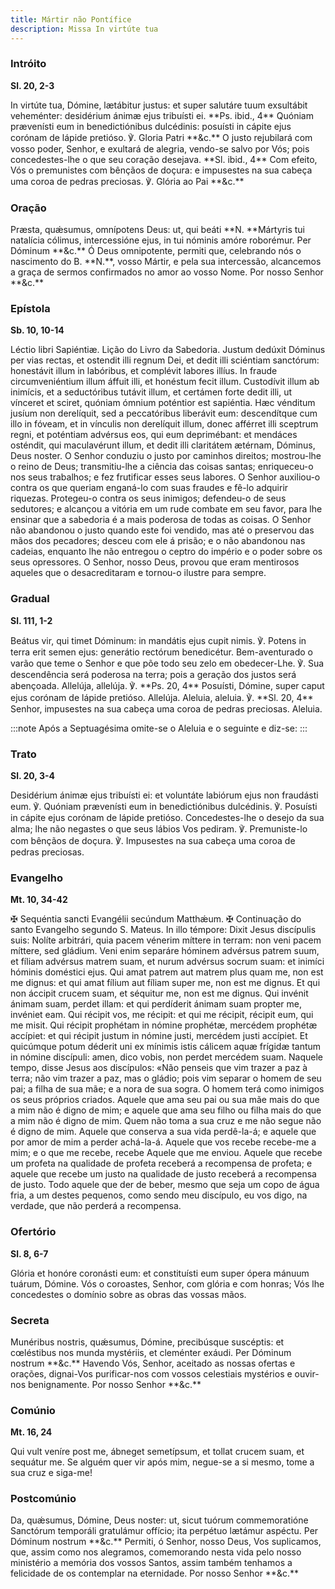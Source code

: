 ```yaml
---
title: Mártir não Pontífice
description: Missa In virtúte tua
---
```


### Intróito

**Sl. 20, 2-3**

<div class="side-by-side not-content">
  <span class="text-justify">
    In virtúte tua, Dómine, lætábitur justus: et super salutáre tuum exsultábit
    veheménter: desidérium ánimæ ejus tribuísti ei. **Ps. ibid., 4** Quóniam
    prævenísti eum in benedictiónibus dulcédinis: posuísti in cápite ejus
    corónam de lápide pretióso. ℣. Gloria Patri **&c.**
  </span>
  <span class="text-justify">
    O justo rejubilará com vosso poder, Senhor, e exultará de alegria, vendo-se
    salvo por Vós; pois concedestes-lhe o que seu coração desejava. **Sl. ibid.,
    4** Com efeito, Vós o premunistes com bênçãos de doçura: e impusestes na sua
    cabeça uma coroa de pedras preciosas. ℣. Glória ao Pai **&c.**
  </span>
</div>

### Oração

<div class="side-by-side not-content">
  <span class="text-justify">
    Præsta, quǽsumus, omnípotens Deus: ut, qui beáti **N. **Mártyris tui
    natalícia cólimus, intercessióne ejus, in tui nóminis amóre roborémur. Per
    Dóminum **&c.**
  </span>
  <span class="text-justify">
    Ó Deus omnipotente, permiti que, celebrando nós o nascimento do B. **N.**,
    vosso Mártir, e pela sua intercessão, alcancemos a graça de sermos
    confirmados no amor ao vosso Nome. Por nosso Senhor **&c.**
  </span>
</div>

### Epístola

**Sb. 10, 10-14**

<div class="side-by-side not-content">
  <span class="text-justify">Léctio libri Sapiéntiæ.</span>
  <span class="text-justify">Lição do Livro da Sabedoria.</span>
  <span class="text-justify">
    Justum dedúxit Dóminus per vias rectas, et ostendit illi regnum Dei, et
    dedit illi sciéntiam sanctórum: honestávit illum in labóribus, et complévit
    labores illíus. In fraude circumveniéntium illum áffuit illi, et honéstum
    fecit illum. Custodívit illum ab inimícis, et a seductóribus tutávit illum,
    et certámen forte dedit illi, ut vínceret et sciret, quóniam ómnium
    poténtior est sapiéntia. Hæc vénditum jusíum non derelíquit, sed a
    peccatóribus liberávit eum: descendítque cum illo in fóveam, et in vínculis
    non derelíquit illum, donec afférret illi sceptrum regni, et poténtiam
    advérsus eos, qui eum deprimébant: et mendáces osténdit, qui maculavérunt
    illum, et dedit illi claritátem ætérnam, Dóminus, Deus noster.
  </span>
  <span class="text-justify">
    O Senhor conduziu o justo por caminhos direitos; mostrou-lhe o reino de
    Deus; transmitiu-lhe a ciência das coisas santas; enriqueceu-o nos seus
    trabalhos; e fez frutificar esses seus labores. O Senhor auxiliou-o contra
    os que queriam enganá-lo com suas fraudes e fê-lo adquirir riquezas.
    Protegeu-o contra os seus inimigos; defendeu-o de seus sedutores; e alcançou
    a vitória em um rude combate em seu favor, para lhe ensinar que a sabedoria
    é a mais poderosa de todas as coisas. O Senhor não abandonou o justo quando
    este foi vendido, mas até o preservou das mãos dos pecadores; desceu com ele
    á prisão; e o não abandonou nas cadeias, enquanto lhe não entregou o ceptro
    do império e o poder sobre os seus opressores. O Senhor, nosso Deus, provou
    que eram mentirosos aqueles que o desacreditaram e tornou-o ilustre para
    sempre.
  </span>
</div>

### Gradual

**Sl. 111, 1-2**

<div class="side-by-side not-content">
  <span class="text-justify">
    Beátus vir, qui timet Dóminum: in mandátis ejus cupit nimis. ℣. Potens in
    terra erit semen ejus: generátio rectórum benedicétur.
  </span>
  <span class="text-justify">
    Bem-aventurado o varão que teme o Senhor e que põe todo seu zelo em
    obedecer-Lhe. ℣. Sua descendência será poderosa na terra; pois a geração dos
    justos será abençoada.
  </span>
  <span class="text-justify">
    Allelúja, allelúja. ℣. **Ps. 20, 4** Posuísti, Dómine, super caput ejus
    corónam de lápide pretióso. Allelúja.
  </span>
  <span class="text-justify">
    Aleluia, aleluia. ℣. **Sl. 20, 4** Senhor, impusestes na sua cabeça uma
    coroa de pedras preciosas. Aleluia.
  </span>
</div>

:::note
Após a Septuagésima omite-se o Aleluia e o seguinte e diz-se:
:::

### Trato

**Sl. 20, 3-4**

<div class="side-by-side not-content">
  <span class="text-justify">
    Desidérium ánimæ ejus tribuísti ei: et voluntáte labiórum ejus non fraudásti
    eum. ℣. Quóniam prævenísti eum in benedictiónibus dulcédinis. ℣. Posuísti in
    cápite ejus corónam de lápide pretióso.
  </span>
  <span class="text-justify">
    Concedestes-lhe o desejo da sua alma; lhe não negastes o que seus lábios Vos
    pediram. ℣. Premuniste-lo com bênçãos de doçura. ℣. Impusestes na sua cabeça
    uma coroa de pedras preciosas.
  </span>
</div>

### Evangelho

**Mt. 10, 34-42**

<div class="side-by-side not-content">
  <span class="text-justify">
    <span class="text-red-500">✠</span> Sequéntia sancti Evangélii secúndum
    Matthǽum.
  </span>
  <span class="text-justify">
    <span class="text-red-500">✠</span> Continuação do santo Evangelho segundo
    S. Mateus.
  </span>
  <span class="text-justify">
    In illo témpore: Dixit Jesus discípulis suis: Nolíte arbitrári, quia pacem
    vénerim míttere in terram: non veni pacem míttere, sed gládium. Veni enim
    separáre hóminem advérsus patrem suum, et fíliam advérsus matrem suam, et
    nurum advérsus socrum suam: et inimíci hóminis doméstici ejus. Qui amat
    patrem aut matrem plus quam me, non est me dignus: et qui amat fílium aut
    fíliam super me, non est me dignus. Et qui non áccipit crucem suam, et
    séquitur me, non est me dignus. Qui invénit ánimam suam, perdet illam: et
    qui perdíderit ánimam suam propter me, invéniet eam. Qui récipit vos, me
    récipit: et qui me récipit, récipit eum, qui me misit. Qui récipit prophétam
    in nómine prophétæ, mercédem prophétæ accípiet: et qui récipit justum in
    nómine justi, mercédem justi accípiet. Et quicúmque potum déderit uni ex
    mínimis istis cálicem aquæ frígidæ tantum in nómine discípuli: amen, dico
    vobis, non perdet mercédem suam.
  </span>
  <span class="text-justify">
    Naquele tempo, disse Jesus aos discípulos: «Não penseis que vim trazer a paz
    à terra; não vim trazer a paz, mas o gládio; pois vim separar o homem de seu
    pai; a filha de sua mãe; e a nora de sua sogra. O homem terá como inimigos
    os seus próprios criados. Aquele que ama seu pai ou sua mãe mais do que a
    mim não é digno de mim; e aquele que ama seu filho ou filha mais do que a
    mim não é digno de mim. Quem não toma a sua cruz e me não segue não é digno
    de mim. Aquele que conserva a sua vida perdê-la-á; e aquele que por amor de
    mim a perder achá-la-á. Aquele que vos recebe recebe-me a mim; e o que me
    recebe, recebe Aquele que me enviou. Aquele que recebe um profeta na
    qualidade de profeta receberá a recompensa de profeta; e aquele que recebe
    um justo na qualidade de justo receberá a recompensa de justo. Todo aquele
    que der de beber, mesmo que seja um copo de água fria, a um destes pequenos,
    como sendo meu discípulo, eu vos digo, na verdade, que não perderá a
    recompensa.
  </span>
</div>

### Ofertório

**Sl. 8, 6-7**

<div class="side-by-side not-content">
  <span class="text-justify">
    Glória et honóre coronásti eum: et constituísti eum super ópera mánuum
    tuárum, Dómine.
  </span>
  <span class="text-justify">
    Vós o coroastes, Senhor, com glória e com honras; Vós lhe concedestes o
    domínio sobre as obras das vossas mãos.
  </span>
</div>

### Secreta

<div class="side-by-side not-content">
  <span class="text-justify">
    Munéribus nostris, quǽsumus, Dómine, precibúsque suscéptis: et cœléstibus
    nos munda mystériis, et cleménter exáudi. Per Dóminum nostrum **&c.**
  </span>
  <span class="text-justify">
    Havendo Vós, Senhor, aceitado as nossas ofertas e orações, dignai-Vos
    purificar-nos com vossos celestiais mystérios e ouvir-nos benignamente. Por
    nosso Senhor **&c.**
  </span>
</div>

### Comúnio

**Mt. 16, 24**

<div class="side-by-side not-content">
  <span class="text-justify">
    Qui vult veníre post me, ábneget semetípsum, et tollat crucem suam, et
    sequátur me.
  </span>
  <span class="text-justify">
    Se alguém quer vir após mim, negue-se a si mesmo, tome a sua cruz e siga-me!
  </span>
</div>

### Postcomúnio

<div class="side-by-side not-content">
  <span class="text-justify">
    Da, quǽsumus, Dómine, Deus noster: ut, sicut tuórum commemoratióne Sanctórum
    temporáli gratulámur offício; ita perpétuo lætámur aspéctu. Per Dóminum
    nostrum **&c.**
  </span>
  <span class="text-justify">
    Permiti, ó Senhor, nosso Deus, Vos suplicamos, que, assim como nos
    alegramos, comemorando nesta vida pelo nosso ministério a memória dos vossos
    Santos, assim também tenhamos a felicidade de os contemplar na eternidade.
    Por nosso Senhor **&c.**
  </span>
</div>

